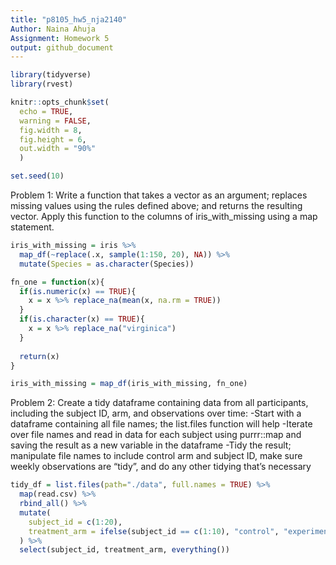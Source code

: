 ```yaml
---
title: "p8105_hw5_nja2140"
Author: Naina Ahuja
Assignment: Homework 5
output: github_document
---
```


```r
library(tidyverse)
library(rvest)

knitr::opts_chunk$set(
  echo = TRUE,
  warning = FALSE,
  fig.width = 8,
  fig.height = 6,
  out.width = "90%"
  )

set.seed(10)
```
Problem 1: Write a function that takes a vector as an argument; replaces missing values using the rules defined above; and returns the resulting vector. Apply this function to the columns of iris_with_missing using a map statement.

```r
iris_with_missing = iris %>% 
  map_df(~replace(.x, sample(1:150, 20), NA)) %>%
  mutate(Species = as.character(Species))
```
```r
fn_one = function(x){
  if(is.numeric(x) == TRUE){
    x = x %>% replace_na(mean(x, na.rm = TRUE))
  }
  if(is.character(x) == TRUE){
    x = x %>% replace_na("virginica")
  }
  
  return(x)
}

iris_with_missing = map_df(iris_with_missing, fn_one)
```
Problem 2: Create a tidy dataframe containing data from all participants, including the subject ID, arm, and observations over time:
-Start with a dataframe containing all file names; the list.files function will help
-Iterate over file names and read in data for each subject using purrr::map and saving the result as a new variable in the dataframe
-Tidy the result; manipulate file names to include control arm and subject ID, make sure weekly observations are “tidy”, and do any other tidying that’s necessary

```r
tidy_df = list.files(path="./data", full.names = TRUE) %>% 
  map(read.csv) %>% 
  rbind_all() %>% 
  mutate(
    subject_id = c(1:20),
    treatment_arm = ifelse(subject_id == c(1:10), "control", "experimental")
  ) %>% 
  select(subject_id, treatment_arm, everything())
```




